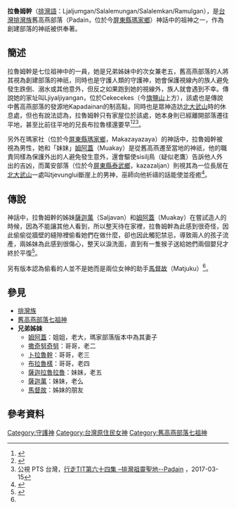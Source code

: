 '''拉魯姆幹'''（[[排灣語|排灣語]]：Ljaljumgan/Salalemungan/Salalemkan/Ramulgan），是[[台灣|台灣]][[排灣族|排灣族]]舊高燕部落（Padain，位於今[[屏東縣|屏東縣]][[瑪家鄉|瑪家鄉]]）神話中的祖神之一，作為創建部落的神祇被供奉著。
==簡述==
拉魯姆幹是七位祖神中的一員，她是兄弟姊妹中的次女兼老五，舊高燕部落的人將其視為創建部落的神祇，同時也是守護人類的守護神，她會保護視線內的族人避免發生跌倒、溺水或其他意外，但反之如果跑到她的視線外，族人就會遇到不幸。傳說她的家址叫Ljiyaljiyangan，位於Cekecekes（今[[旗鹽山|旗鹽山]]上方），該處也是傳說中舊高燕部落的發源地Kapadainan的制高點，同時也是眾神造訪[[北大武山|北大武山]]時的休息處，但也有說法認為，拉魯姆幹只有家屋位於該處，她本身則已經離開部落遷往平地，甚至比前往平地的兄長布拉魯樣還要早<ref name="台灣高砂族系統所屬の研究">{{cite book|last=|first=|date=1996|title=台灣高砂族系統所屬の研究|url=https://tm.ncl.edu.tw/article?u=008_106_000014&lang=chn|location=|publisher=南天書局|page=|isbn=9789576383052|author=台北帝國大學|access-date=2021-01-09|archive-date=2021-01-11|archive-url=https://web.archive.org/web/20210111005330/https://tm.ncl.edu.tw/article?u=008_106_000014&lang=chn|dead-url=no}}</ref><ref name="番族慣習調查報告書第五卷排灣族．第一冊">{{cite book|last=|first=|date=2003-10-01|title=番族慣習調查報告書第五卷排灣族．第一冊|url=https://tm.ncl.edu.tw/article?u=022_004_00003740&lang=chn|location=|publisher=中央研究院民族所|page=|isbn=9789576719721|author=臺灣總督府臨時臺灣舊慣調查會|access-date=2021-01-09|archive-date=2021-01-11|archive-url=https://web.archive.org/web/20210111005448/https://tm.ncl.edu.tw/article?u=022_004_00003740&lang=chn|dead-url=no}}</ref><ref name="排灣祖靈聖地">公視 PTS 台灣，[https://www.youtube.com/watch?v=loK-l0lvuZs&ab_channel=%E5%85%AC%E8%A6%96PTS%E5%8F%B0%E7%81%A3 行走TIT第六十四集 –排灣祖靈聖地--Padain] {{Wayback|url=https://www.youtube.com/watch?v=loK-l0lvuZs&ab_channel=%E5%85%AC%E8%A6%96PTS%E5%8F%B0%E7%81%A3 |date=20210207080941 }}，2017-03-15</ref>。

另外在瑪家社（位於今[[屏東縣|屏東縣]][[瑪家鄉|瑪家鄉]]，Makazayazaya）的神話中，拉魯姆幹被視為男性，她和「妹妹」[[姆阿蓋|姆阿蓋]]（Muakay）是從舊高燕遷至當地的神祇，他的職責同樣為保護外出的人避免發生意外，還會驅使sisilj鳥（疑似老鷹）告訴他人外出的吉凶，而萬安部落（位於今[[屏東縣|屏東縣]][[泰武鄉|泰武鄉]]，kazazaljan）則視其為一位長居在[[北大武山|北大武山]]一處叫tjevunglui斷崖上的男神，巫師向他祈禱的話能使並痊癒<ref name="番族慣習調查報告書第五卷排灣族．第三冊">{{cite book|last=|first=|date=2004-12-01|title=番族慣習調查報告書第五卷排灣族．第三冊|url=https://tm.ncl.edu.tw/article?u=022_004_00003742&lang=chn|location=|publisher=中央研究院民族所|page=|isbn=9789570197839|author=臺灣總督府臨時臺灣舊慣調查會|access-date=2021-01-16|archive-date=2021-01-21|archive-url=https://web.archive.org/web/20210121223358/https://tm.ncl.edu.tw/article?u=022_004_00003742&lang=chn|dead-url=no}}</ref>。

==傳說==
{{main|薩迦萬|姆阿蓋}}
神話中，拉魯姆幹的姊妹[[薩迦萬|薩迦萬]]（Saljavan）和[[姆阿蓋|姆阿蓋]]（Muakay）在嘗試造人的時候，因為不能讓其他人看到，所以整天待在家裡，拉魯姆幹為此感到很奇怪，因此偷偷從牆壁的縫隙裡偷看她們在做什麼，卻也因此觸犯禁忌，導致兩人的孩子流產，兩姊妹為此感到很傷心，整天以淚洗面，直到有一隻猴子送給她們兩個嬰兒才終於平復<ref name="蕃族調查報告書第八冊">{{cite book|last=|first=|date=2015-12-01|title=蕃族調查報告書第八冊：排灣族、賽夏族|url=https://www.books.com.tw/products/0010702430|location=|publisher=中央研究院民族所|page=|isbn=9789860468564|author=臺灣總督府蕃族調查會|access-date=2021-01-09|archive-date=2021-11-19|archive-url=https://web.archive.org/web/20211119141659/https://www.books.com.tw/products/0010702430|dead-url=no}}</ref>。

另有版本認為偷看的人並不是她而是兩位女神的助手[[馬督故|馬督故]]（Matjuku）<ref name="番族慣習調查報告書第五卷排灣族．第一冊"/>。
==參見==
*[[排灣族|排灣族]]
*[[舊高燕部落七祖神|舊高燕部落七祖神]]
*'''兄弟姊妹'''
**[[姆阿蓋|姆阿蓋]]：姐姐，老大，瑪家部落版本中為其妻子
**[[撒奇努奇努|撒奇努奇努]]：哥哥，老二
**[[卜拉魯幹|卜拉魯幹]]：哥哥，老三
**[[布拉魯樣|布拉魯樣]]：哥哥，老四
**[[薩迦拉魯拉魯|薩迦拉魯拉魯]]：妹妹，老五
**[[薩迦萬|薩迦萬]]：妹妹，老么
**[[馬督故|馬督故]]：姊妹的朋友

==參考資料==
{{reflist}}



[[Category:守護神|Category:守護神]]
[[Category:台灣原住民女神|Category:台灣原住民女神]]
[[Category:舊高燕部落七祖神|Category:舊高燕部落七祖神]]